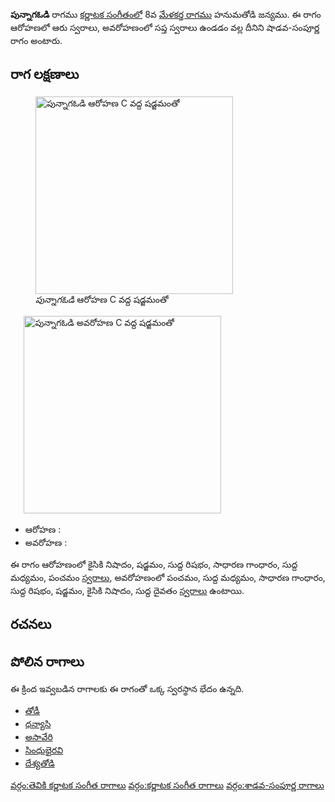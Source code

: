 {{Infobox ragam
	| name          	= పున్నాగఓడి
	| synonym	    	= 
	| mela          	= 
	| chakra        	= 
	| janaka        	= 
	| type          	= శాడవ-సంపూర్ణ
	| arohanam      	= {{svaraC|N2|S|R1|G2|M1|P}} 
	| avarohanam    	= {{svaraC|P|M1|G2|R1|S|N2|D1}}
	| jeeva         	=
	| chhaya        	=
	| nyasa         	=
	| vishesha      	= 
	| equivalent  		= 
}}
{{కర్ణాటక సంగీత రాగాలు}}
'''పున్నాగఓడి''' రాగము [[కర్ణాటక సంగీతం]]లో 8వ [[మేళకర్త రాగము]] హనుమతోడి జన్యము.  ఈ రాగం ఆరోహణలో ఆరు స్వరాలు, అవరోహణంలో సప్త స్వరాలు ఉండడం వల్ల దీనిని షాడవ-సంపూర్ణ రాగం అంటారు.


==రాగ లక్షణాలు==
[[Image:punnagaodi_ar_kb2wiki.png|thumb|right|316px|''పున్నాగఓడి'' ఆరోహణ C వద్ద షడ్జమంతో]]
	[[Image:punnagaodi_av_kb2wiki.png|thumb|right|316px|''పున్నాగఓడి'' అవరోహణ C వద్ద షడ్జమంతో]]

* ఆరోహణ : {{svaraC|N2|S|R1|G2|M1|P}} 
* అవరోహణ : {{svaraC|P|M1|G2|R1|S|N2|D1}}

ఈ రాగం ఆరోహణంలో కైసికి నిషాదం, షడ్జమం, సుద్ద  రిషభం, సాధారణ  గాంధారం, సుద్ద మధ్యమం, పంచమం [[స్వరాలు]], అవరోహణంలో పంచమం, సుద్ద మధ్యమం, సాధారణ  గాంధారం, సుద్ద  రిషభం, షడ్జమం, కైసికి నిషాదం, సుద్ద దైవతం [[స్వరాలు]] ఉంటాయి.

==రచనలు==



==పోలిన రాగాలు==
ఈ క్రింద ఇవ్వబడిన రాగాలకు ఈ రాగంతో ఒక్క స్వరస్థాన భేదం ఉన్నది.
* [[తోడీ]]
* [[ధన్యాసి]]
* [[ అసావేరి]]
* [[సింధుభైరవి]]
* [[దేశ్యతోడి]]



[[వర్గం:తెవికి కర్ణాటక సంగీత రాగాలు]]
[[వర్గం:కర్ణాటక సంగీత రాగాలు]]
[[వర్గం:శాడవ-సంపూర్ణ రాగాలు]]